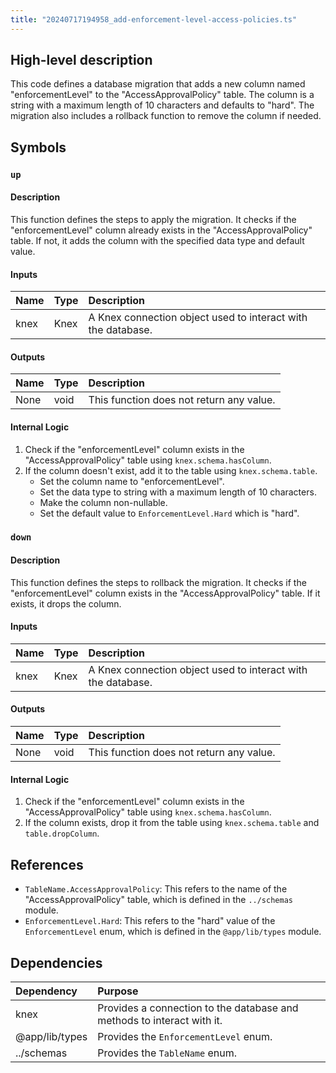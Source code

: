 ```yaml
---
title: "20240717194958_add-enforcement-level-access-policies.ts"
---
```


## High-level description
This code defines a database migration that adds a new column named "enforcementLevel" to the "AccessApprovalPolicy" table. The column is a string with a maximum length of 10 characters and defaults to "hard". The migration also includes a rollback function to remove the column if needed.

## Symbols

### `up`
#### Description
This function defines the steps to apply the migration. It checks if the "enforcementLevel" column already exists in the "AccessApprovalPolicy" table. If not, it adds the column with the specified data type and default value.

#### Inputs
| Name | Type | Description |
|:-----|:-----|:------------|
| knex | Knex | A Knex connection object used to interact with the database. |

#### Outputs
| Name | Type | Description |
|:-----|:-----|:------------|
| None | void | This function does not return any value. |

#### Internal Logic
1. Check if the "enforcementLevel" column exists in the "AccessApprovalPolicy" table using `knex.schema.hasColumn`.
2. If the column doesn't exist, add it to the table using `knex.schema.table`.
   - Set the column name to "enforcementLevel".
   - Set the data type to string with a maximum length of 10 characters.
   - Make the column non-nullable.
   - Set the default value to `EnforcementLevel.Hard` which is "hard".

### `down`
#### Description
This function defines the steps to rollback the migration. It checks if the "enforcementLevel" column exists in the "AccessApprovalPolicy" table. If it exists, it drops the column.

#### Inputs
| Name | Type | Description |
|:-----|:-----|:------------|
| knex | Knex | A Knex connection object used to interact with the database. |

#### Outputs
| Name | Type | Description |
|:-----|:-----|:------------|
| None | void | This function does not return any value. |

#### Internal Logic
1. Check if the "enforcementLevel" column exists in the "AccessApprovalPolicy" table using `knex.schema.hasColumn`.
2. If the column exists, drop it from the table using `knex.schema.table` and `table.dropColumn`.

## References
- `TableName.AccessApprovalPolicy`: This refers to the name of the "AccessApprovalPolicy" table, which is defined in the `../schemas` module.
- `EnforcementLevel.Hard`: This refers to the "hard" value of the `EnforcementLevel` enum, which is defined in the `@app/lib/types` module.

## Dependencies
| Dependency | Purpose |
|:-----------|:--------|
| knex       | Provides a connection to the database and methods to interact with it. |
| @app/lib/types | Provides the `EnforcementLevel` enum. |
| ../schemas | Provides the `TableName` enum. | 
